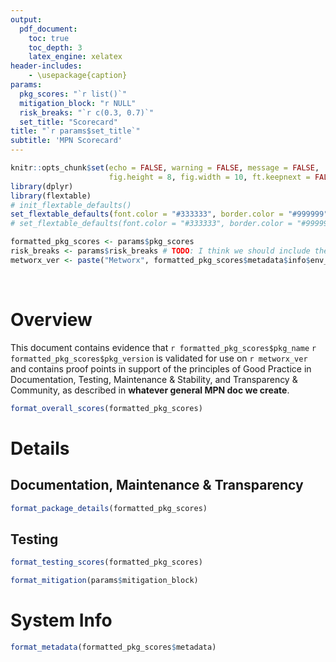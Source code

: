 ```yaml
---
output:
  pdf_document:
    toc: true
    toc_depth: 3
    latex_engine: xelatex
header-includes:
    - \usepackage{caption}
params:
  pkg_scores: "`r list()`"
  mitigation_block: "r NULL"
  risk_breaks: "`r c(0.3, 0.7)`"
  set_title: "Scorecard"
title: "`r params$set_title`"
subtitle: 'MPN Scorecard'
---
```


```r
knitr::opts_chunk$set(echo = FALSE, warning = FALSE, message = FALSE,
                      fig.height = 8, fig.width = 10, ft.keepnext = FALSE)
library(dplyr)
library(flextable)
# init_flextable_defaults()
set_flextable_defaults(font.color = "#333333", border.color = "#999999", padding = 4, fonts_ignore = TRUE)
# set_flextable_defaults(font.color = "#333333", border.color = "#999999", padding = 4, fonts_ignore = FALSE, font.family = "DejaVu Sans")

```

```r
formatted_pkg_scores <- params$pkg_scores
risk_breaks <- params$risk_breaks # TODO: I think we should include the breaks/weightings used somewhere at some point?
metworx_ver <- paste("Metworx", formatted_pkg_scores$metadata$info$env_vars$METWORX_VERSION)
```

<!-- Remove 'Table x:' prefixes -->
\captionsetup[table]{labelformat=empty}

<br/>

# Overview

This document contains evidence that `r formatted_pkg_scores$pkg_name` `r formatted_pkg_scores$pkg_version` is validated for use on `r metworx_ver` and contains proof points in support of the principles of Good Practice in Documentation, Testing, Maintenance & Stability, and Transparency & Community, as described in **whatever general MPN doc we create**. 

```r
format_overall_scores(formatted_pkg_scores)
```

\newpage

# Details

## Documentation, Maintenance & Transparency
```r
format_package_details(formatted_pkg_scores)
```

## Testing
```r
format_testing_scores(formatted_pkg_scores)
```

\newpage

```r
format_mitigation(params$mitigation_block)
```


# System Info
```r
format_metadata(formatted_pkg_scores$metadata)
```

